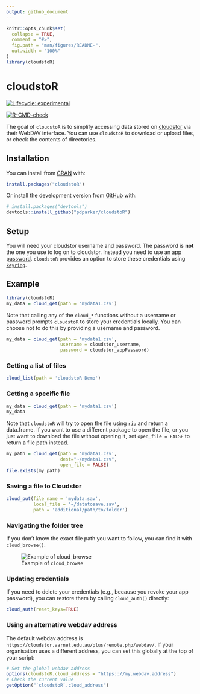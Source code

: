 ```yaml
---
output: github_document
---
```


<!-- README.md is generated from README.Rmd. Please edit that file -->

```r
knitr::opts_chunk$set(
  collapse = TRUE,
  comment = "#>",
  fig.path = "man/figures/README-",
  out.width = "100%"
)
library(cloudstoR)
```

# cloudstoR

<!-- badges: start -->
[![Lifecycle: experimental](https://img.shields.io/badge/lifecycle-experimental-orange.svg)](https://lifecycle.r-lib.org/articles/stages.html)

[![R-CMD-check](https://github.com/pdparker/cloudstoR/workflows/R-CMD-check/badge.svg)](https://github.com/pdparker/cloudstoR/actions)
<!-- badges: end -->

The goal of `cloudstoR` is to simplify accessing data stored on [cloudstor](https://cloudstor.aarnet.edu.au/) via their WebDAV interface. You can use `cloudstoR` to download or upload files, or check the contents of directories.

## Installation

You can install from [CRAN](https://cran.r-project.org/package=cloudstoR) with:

```r
install.packages("cloudstoR")
```

Or install the development version from [GitHub](https://github.com/) with:

```r
# install.packages("devtools")
devtools::install_github("pdparker/cloudstoR")
```

## Setup
You will need your cloudstor username and password. The password is **not** the one you use to log on to cloudstor. Instead you need to use an [app password](https://support.aarnet.edu.au/hc/en-us/articles/236034707-How-do-I-manage-change-my-passwords-). `cloudstoR` provides an option to store these credentials using [`keyring`](https://github.com/r-lib/keyring).

## Example

```r
library(cloudstoR)
my_data = cloud_get(path = 'mydata1.csv')
```

Note that calling any of the `cloud_*` functions without a username or password prompts `cloudstoR` to store your credentials locally. You can choose not to do this by providing a username and password. 

```r
my_data = cloud_get(path = 'mydata1.csv',
                    username = cloudstor_username,
                    password = cloudstor_appPassword)
```

### Getting a list of files

```r
cloud_list(path = 'cloudstoR Demo')
```

### Getting a specific file

```r
my_data = cloud_get(path = 'mydata1.csv')
my_data
```

Note that `cloudstoR` will try to open the file using [`rio`](https://github.com/leeper/rio) and return a data.frame. If you want to use a different package to open the file, or you just want to download the file without opening it, set `open_file = FALSE` to return a file path instead.

```r
my_path = cloud_get(path = 'mydata1.csv',
                    dest="~/mydata1.csv",
                    open_file = FALSE)
file.exists(my_path)
```


### Saving a file to Cloudstor

```r
cloud_put(file_name = 'mydata.sav',
          local_file = '~/datatosave.sav',
          path = 'additional/path/to/folder')
```

### Navigating the folder tree

If you don't know the exact file path you want to follow, you can find it with `cloud_browse()`.

![Example of `cloud_browse`](docs/cloud_browse demo.gif)


### Updating credentials

If you need to delete your credentials (e.g., because you revoke your app password), you can restore them by calling `cloud_auth()` directly:

```r
cloud_auth(reset_keys=TRUE)
```

### Using an alternative webdav address

The default webdav address is `https://cloudstor.aarnet.edu.au/plus/remote.php/webdav/`. If your organisation uses a different address, you can set this globally at the top of your script:

```r
# Set the global webdav address
options(cloudstoR.cloud_address = "https:://my.webdav.address")
# Check the current value
getOption("`cloudstoR`.cloud_address")
```
